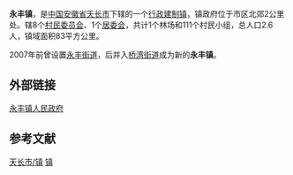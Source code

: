 {{中国乡级行政区|34/11/81/107/000}}
'''永丰镇'''，是[[中华人民共和国|中国]][[安徽省|安徽省]][[天长市|天长市]]下辖的一个[[行政建制镇|行政建制镇]]，镇政府位于市区北郊2公里处。辖8个[[村民委员会|村民委员会]]、1个[[居委会|居委会]]，共计1个林场和111个村民小组，总人口2.6人，镇域面积83平方公里。

2007年前曾设置[[永丰街道|永丰街道]]，后并入[[桥湾街道|桥湾街道]]成为新的'''永丰镇'''。
==外部链接==
[https://web.archive.org/web/20160304092324/http://www.ahyongfeng.com/default.asp 永丰镇人民政府]
==参考文献==
<div class="references-small">
<references />
</div>

{{天长市行政区划}}
{{安徽行政区划小作品}}
[[Category:滁州市乡镇|天长市/镇]]
[[Category:天长市行政区划|镇]]